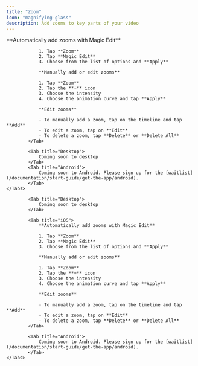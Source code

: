 ```yaml
---
title: "Zoom"
icon: "magnifying-glass"
description: Add zooms to key parts of your video
---
```


<div id="ios-tab">
        <Tabs>
            <Tab title="iOS">
                **Automatically add zooms with Magic Edit**

                1. Tap **Zoom**
                2. Tap **Magic Edit**
                3. Choose from the list of options and **Apply**

                **Manually add or edit zooms**

                1. Tap **Zoom**
                2. Tap the **+** icon
                3. Choose the intensity
                4. Choose the animation curve and tap **Apply**

                **Edit zooms**

                - To manually add a zoom, tap on the timeline and tap **Add**
                - To edit a zoom, tap on **Edit**
                - To delete a zoom, tap **Delete** or **Delete All**
            </Tab>

            <Tab title="Desktop">
                Coming soon to desktop
            </Tab>
            <Tab title="Android">
                Coming soon to Android. Please sign up for the [waitlist](/documentation/start-guide/get-the-app/android).
            </Tab>
    </Tabs>
</div>

<div id="desktop-tab">
        <Tabs>

            <Tab title="Desktop">
                Coming soon to desktop
            </Tab>

            <Tab title="iOS">
                **Automatically add zooms with Magic Edit**

                1. Tap **Zoom**
                2. Tap **Magic Edit**
                3. Choose from the list of options and **Apply**

                **Manually add or edit zooms**

                1. Tap **Zoom**
                2. Tap the **+** icon
                3. Choose the intensity
                4. Choose the animation curve and tap **Apply**

                **Edit zooms**

                - To manually add a zoom, tap on the timeline and tap **Add**
                - To edit a zoom, tap on **Edit**
                - To delete a zoom, tap **Delete** or **Delete All**
            </Tab>

            <Tab title="Android">
                Coming soon to Android. Please sign up for the [waitlist](/documentation/start-guide/get-the-app/android).
            </Tab>
    </Tabs>
</div>